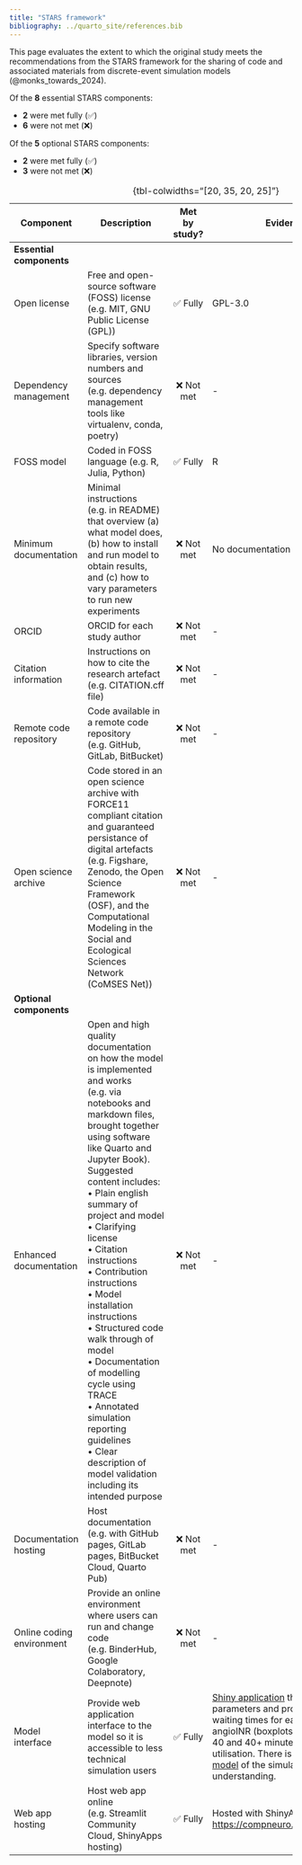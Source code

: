 ```yaml
---
title: "STARS framework"
bibliography: ../quarto_site/references.bib
---
```


This page evaluates the extent to which the original study meets the recommendations from the STARS framework for the sharing of code and associated materials from discrete-event simulation models (@monks_towards_2024).

Of the **8** essential STARS components:

* **2** were met fully (✅)
* **6** were not met (❌)

Of the **5** optional STARS components:

* **2** were met fully (✅)
* **3** were not met (❌)

| Component | Description | Met by study? | Evidence/location |
| - | - | :-: | - |
| **Essential components** |
| Open license | Free and open-source software (FOSS) license (e.g. MIT, GNU Public License (GPL)) | ✅ Fully | GPL-3.0 |
| Dependency management | Specify software libraries, version numbers and sources (e.g. dependency management tools like virtualenv, conda, poetry) | ❌ Not met | - |
| FOSS model | Coded in FOSS language (e.g. R, Julia, Python) | ✅ Fully | R |
| Minimum documentation | Minimal instructions (e.g. in README) that overview (a) what model does, (b) how to install and run model to obtain results, and (c) how to vary parameters to run new experiments | ❌ Not met | No documentation provided |
| ORCID | ORCID for each study author | ❌ Not met | - |
| Citation information | Instructions on how to cite the research artefact (e.g. CITATION.cff file) | ❌ Not met | - |
| Remote code repository | Code available in a remote code repository (e.g. GitHub, GitLab, BitBucket) | ❌ Not met | - |
| Open science archive | Code stored in an open science archive with FORCE11 compliant citation and guaranteed persistance of digital artefacts (e.g. Figshare, Zenodo, the Open Science Framework (OSF), and the Computational Modeling in the Social and Ecological Sciences Network (CoMSES Net)) | ❌ Not met | - |
| **Optional components** |
| Enhanced documentation | Open and high quality documentation on how the model is implemented and works  (e.g. via notebooks and markdown files, brought together using software like Quarto and Jupyter Book). Suggested content includes:<br>• Plain english summary of project and model<br>• Clarifying license<br>• Citation instructions<br>• Contribution instructions<br>• Model installation instructions<br>• Structured code walk through of model<br>• Documentation of modelling cycle using TRACE<br>• Annotated simulation reporting guidelines<br>• Clear description of model validation including its intended purpose | ❌ Not met | - |
| Documentation hosting | Host documentation (e.g. with GitHub pages, GitLab pages, BitBucket Cloud, Quarto Pub) | ❌ Not met | - |
| Online coding environment | Provide an online environment where users can run and change code (e.g. BinderHub, Google Colaboratory, Deepnote) | ❌ Not met | - |
| Model interface | Provide web application interface to the model so it is accessible to less technical simulation users | ✅ Fully | [Shiny application](https://compneuro.shinyapps.io/desECR11/) that allows you to modify parameters and produces graphs showing waiting times for each patient type at the angioINR (boxplots grouped into <20, 20-40 and 40+ minutes), and resource utilisation. There is also a linked [CLOUDES model](https://beta.cloudes.me/loadShare?simId=17588) of the simulation to aid user understanding. |
| Web app hosting | Host web app online (e.g. Streamlit Community Cloud, ShinyApps hosting) | ✅ Fully | Hosted with ShinyApps at <https://compneuro.shinyapps.io/desECR11/> |
: {tbl-colwidths="[20, 35, 20, 25]"}
